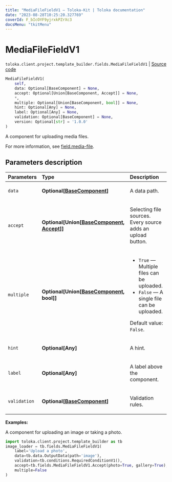 ```yaml
---
title: "MediaFileFieldV1 — Toloka-Kit | Toloka documentation"
date: "2023-08-28T10:25:20.327769"
coverId: F_bIcOYF9yjrxkPZrXc3
docsMenu: "tkitMenu"
---
```


# MediaFileFieldV1

`toloka.client.project.template_builder.fields.MediaFileFieldV1` | [Source code](https://github.com/Toloka/toloka-kit/blob/v1.2.1/src/client/project/template_builder/fields.py#L334)

```python
MediaFileFieldV1(
    self,
    data: Optional[BaseComponent] = None,
    accept: Optional[Union[BaseComponent, Accept]] = None,
    *,
    multiple: Optional[Union[BaseComponent, bool]] = None,
    hint: Optional[Any] = None,
    label: Optional[Any] = None,
    validation: Optional[BaseComponent] = None,
    version: Optional[str] = '1.0.0'
)
```

A component for uploading media files.

For more information, see [field.media-file](/docs/template-builder/reference/field.media-file).

## Parameters description

| Parameters | Type | Description |
| :----------| :----| :-----------|
`data`|**Optional\[[BaseComponent](/docs/toloka-kit/reference/toloka.client.project.template_builder.base.BaseComponent)\]**|<p>A data path.</p>
`accept`|**Optional\[Union\[[BaseComponent](/docs/toloka-kit/reference/toloka.client.project.template_builder.base.BaseComponent), [Accept](/docs/toloka-kit/reference/toloka.client.project.template_builder.fields.MediaFileFieldV1.Accept)\]\]**|<p>Selecting file sources. Every source adds an upload button.</p>
`multiple`|**Optional\[Union\[[BaseComponent](/docs/toloka-kit/reference/toloka.client.project.template_builder.base.BaseComponent), bool\]\]**|<ul> <li>`True` — Multiple files can be uploaded.</li> <li>`False` — A single file can be uploaded.</li> </ul> <p>Default value: `False`.</p>
`hint`|**Optional\[Any\]**|<p>A hint.</p>
`label`|**Optional\[Any\]**|<p>A label above the component.</p>
`validation`|**Optional\[[BaseComponent](/docs/toloka-kit/reference/toloka.client.project.template_builder.base.BaseComponent)\]**|<p>Validation rules.</p>

**Examples:**

A component for uploading an image or taking a photo.

```python
import toloka.client.project.template_builder as tb
image_loader = tb.fields.MediaFileFieldV1(
    label='Upload a photo',
    data=tb.data.OutputData(path='image'),
    validation=tb.conditions.RequiredConditionV1(),
    accept=tb.fields.MediaFileFieldV1.Accept(photo=True, gallery=True),
    multiple=False
)
```
